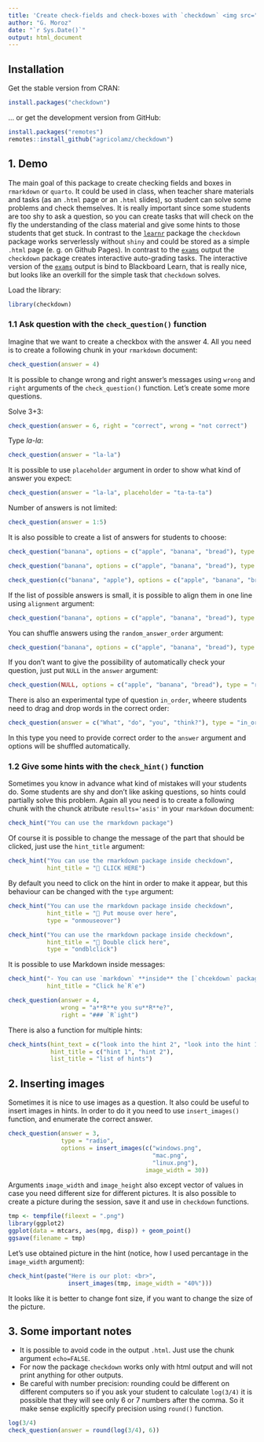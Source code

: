 ```yaml
---
title: 'Create check-fields and check-boxes with `checkdown` <img src="../man/figures/logo.png" align="right" width="120" />'
author: "G. Moroz"
date: "`r Sys.Date()`"
output: html_document
---
```


## Installation

Get the stable version from CRAN:

```r
install.packages("checkdown")
```

… or get the development version from GitHub:

```r
install.packages("remotes")
remotes::install_github("agricolamz/checkdown")
```

## 1. Demo

The main goal of this package to create checking fields and boxes in `rmarkdown` or `quarto`. It could be used in class, when teacher share materials and tasks (as an `.html` page or an `.html` slides), so student can solve some problems and check themselves. It is really important since some students are too shy to ask a question, so you can create tasks that will check on the fly the understanding of the class material and give some hints to those students that get stuck. In contrast to the [`learnr`](https://rstudio.github.io/learnr/index.html) package the `checkdown` package works serverlessly without `shiny` and could be stored as a simple `.html` page (e. g. on Github Pages). In contrast to the [`exams`](https://www.r-exams.org/) output the `checkdown` package creates interactive auto-grading tasks. The interactive version of the [`exams`](https://www.r-exams.org/) output is bind to Blackboard Learn, that is really nice, but looks like an overkill for the simple task that `checkdown` solves.

Load the library:

```r
library(checkdown)
```

### 1.1 Ask question with the `check_question()` function

Imagine that we want to create a checkbox with the answer 4. All you need is to create a following chunk in your `rmarkdown` document:

```r
check_question(answer = 4)
```

It is possible to change wrong and right answer's messages using `wrong` and `right` arguments of the `check_question()` function. Let's create some more questions.

Solve 3+3:

```r
check_question(answer = 6, right = "correct", wrong = "not correct")
```

Type *la-la*:

```r
check_question(answer = "la-la")
```

It is possible to use `placeholder` argument in order to show what kind of answer you expect:

```r
check_question(answer = "la-la", placeholder = "ta-ta-ta")
```

Number of answers is not limited:

```r
check_question(answer = 1:5)
```

It is also possible to create a list of answers for students to choose:

```r
check_question("banana", options = c("apple", "banana", "bread"), type = "select")

check_question("banana", options = c("apple", "banana", "bread"), type = "radio")

check_question(c("banana", "apple"), options = c("apple", "banana", "bread"), type = "checkbox")
```

If the list of possible answers is small, it is possible to align them in one line using `alignment` argument:

```r
check_question("banana", options = c("apple", "banana", "bread"), type = "radio", alignment = "horizontal")
```

You can shuffle answers using the `random_answer_order` argument:

```r
check_question("banana", options = c("apple", "banana", "bread"), type = "radio", random_answer_order = TRUE)
```

If you don't want to give the possibility of automatically check your question, just put `NULL` in the `answer` argument:

```r
check_question(NULL, options = c("apple", "banana", "bread"), type = "radio")
```

There is also an experimental type of question `in_order`, wheere students need to drag and drop words in the correct order:

```r
check_question(answer = c("What", "do", "you", "think?"), type = "in_order")
```

In this type you need to provide correct order to the `answer` argument and options will be shuffled automatically.

### 1.2 Give some hints with the `check_hint()` function

Sometimes you know in advance what kind of mistakes will your students do. Some students are shy and don't like asking questions, so hints could partially solve this problem. Again all you need is to create a following chunk with the chunck atribute `results='asis'` in your `rmarkdown` document:

```r
check_hint("You can use the rmarkdown package")
```

Of course it is possible to change the message of the part that should be clicked, just use the `hint_title` argument:

```r
check_hint("You can use the rmarkdown package inside checkdown",
           hint_title = "🔎 CLICK HERE")
```

By default you need to click on the hint in order to make it appear, but this behaviour can be changed with the `type` argument:

```r
check_hint("You can use the rmarkdown package inside checkdown",
           hint_title = "🔎 Put mouse over here",
           type = "onmouseover")

check_hint("You can use the rmarkdown package inside checkdown",
           hint_title = "🔎 Double click here",
           type = "ondblclick")
```

It is possible to use Markdown inside messages:

```r
check_hint("- You can use `markdown` **inside** the [`chcekdown` package](https://agricolamz.github.io/checkdown/)",
           hint_title = "Click he`R`e")

check_question(answer = 4, 
               wrong = "a**R**e you su**R**e?", 
               right = "### `R`ight")
```

There is also a function for multiple hints:

```r
check_hints(hint_text = c("look into the hint 2", "look into the hint 1"),
            hint_title = c("hint 1", "hint 2"), 
            list_title = "list of hints")
```

## 2. Inserting images

Sometimes it is nice to use images as a question. It also could be useful to insert images in hints. In order to do it you need to use `insert_images()` function, and enumerate the correct answer.

```r
check_question(answer = 3, 
               type = "radio",
               options = insert_images(c("windows.png", 
                                         "mac.png",
                                         "linux.png"), 
                                       image_width = 30))
```

Arguments `image_width` and `image_height` also except vector of values in case you need different size for different pictures. It is also possible to create a picture during the session, save it and use in `checkdown` functions.

```r
tmp <- tempfile(fileext = ".png")
library(ggplot2)
ggplot(data = mtcars, aes(mpg, disp)) + geom_point()
ggsave(filename = tmp)
```

Let's use obtained picture in the hint (notice, how I used percantage in the `image_width` argument):

```r
check_hint(paste("Here is our plot: <br>", 
                 insert_images(tmp, image_width = "40%")))
```

It looks like it is better to change font size, if you want to change the size of the picture. 

## 3. Some important notes

- It is possible to avoid code in the output `.html`. Just use the chunk argument `echo=FALSE`.
- For now the package `checkdown` works only with html output and will not print anything for other outputs.
- Be careful with number precision: rounding could be different on different computers so if you ask your student to calculate `log(3/4)` it is possible that they will see only 6 or 7 numbers after the comma. So it make sense explicitly specify precision using `round()` function.

```r
log(3/4)
check_question(answer = round(log(3/4), 6))
```
